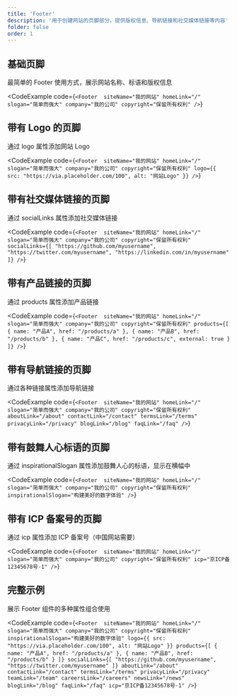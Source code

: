 ```yaml
---
title: 'Footer'
description: '用于创建网站的页脚部分，提供版权信息、导航链接和社交媒体链接等内容'
folder: false
order: 1
---
```



## 基础页脚

最简单的 Footer 使用方式，展示网站名称、标语和版权信息

<CodeExample
  code={`<Footer 
  siteName="我的网站"
  homeLink="/"
  slogan="简单而强大"
  company="我的公司"
  copyright="保留所有权利"
/>`}
>
  <Footer 
    siteName="我的网站"
    homeLink="/"
    slogan="简单而强大"
    company="我的公司"
    copyright="保留所有权利"
  />
</CodeExample>

## 带有 Logo 的页脚

通过 logo 属性添加网站 Logo

<CodeExample
  code={`<Footer 
  siteName="我的网站"
  homeLink="/"
  slogan="简单而强大"
  company="我的公司"
  copyright="保留所有权利"
  logo={{ src: "https://via.placeholder.com/100", alt: "网站Logo" }}
/>`}
>
  <Footer 
    siteName="我的网站"
    homeLink="/"
    slogan="简单而强大"
    company="我的公司"
    copyright="保留所有权利"
    logo={{ src: "https://via.placeholder.com/100", alt: "网站Logo" }}
  />
</CodeExample>

## 带有社交媒体链接的页脚

通过 socialLinks 属性添加社交媒体链接

<CodeExample
  code={`<Footer 
  siteName="我的网站"
  homeLink="/"
  slogan="简单而强大"
  company="我的公司"
  copyright="保留所有权利"
  socialLinks={[
    "https://github.com/myusername",
    "https://twitter.com/myusername",
    "https://linkedin.com/in/myusername"
  ]}
/>`}
>
  <Footer 
    siteName="我的网站"
    homeLink="/"
    slogan="简单而强大"
    company="我的公司"
    copyright="保留所有权利"
    socialLinks={[
      "https://github.com/myusername",
      "https://twitter.com/myusername",
      "https://linkedin.com/in/myusername"
    ]}
  />
</CodeExample>

## 带有产品链接的页脚

通过 products 属性添加产品链接

<CodeExample
  code={`<Footer 
  siteName="我的网站"
  homeLink="/"
  slogan="简单而强大"
  company="我的公司"
  copyright="保留所有权利"
  products={[
    { name: "产品A", href: "/products/a" },
    { name: "产品B", href: "/products/b" },
    { name: "产品C", href: "/products/c", external: true }
  ]}
/>`}
>
  <Footer 
    siteName="我的网站"
    homeLink="/"
    slogan="简单而强大"
    company="我的公司"
    copyright="保留所有权利"
    products={[
      { name: "产品A", href: "/products/a" },
      { name: "产品B", href: "/products/b" },
      { name: "产品C", href: "/products/c", external: true }
    ]}
  />
</CodeExample>

## 带有导航链接的页脚

通过各种链接属性添加导航链接

<CodeExample
  code={`<Footer 
  siteName="我的网站"
  homeLink="/"
  slogan="简单而强大"
  company="我的公司"
  copyright="保留所有权利"
  aboutLink="/about"
  contactLink="/contact"
  termsLink="/terms"
  privacyLink="/privacy"
  blogLink="/blog"
  faqLink="/faq"
/>`}
>
  <Footer 
    siteName="我的网站"
    homeLink="/"
    slogan="简单而强大"
    company="我的公司"
    copyright="保留所有权利"
    aboutLink="/about"
    contactLink="/contact"
    termsLink="/terms"
    privacyLink="/privacy"
    blogLink="/blog"
    faqLink="/faq"
  />
</CodeExample>

## 带有鼓舞人心标语的页脚

通过 inspirationalSlogan 属性添加鼓舞人心的标语，显示在横幅中

<CodeExample
  code={`<Footer 
  siteName="我的网站"
  homeLink="/"
  slogan="简单而强大"
  company="我的公司"
  copyright="保留所有权利"
  inspirationalSlogan="构建美好的数字体验"
/>`}
>
  <Footer 
    siteName="我的网站"
    homeLink="/"
    slogan="简单而强大"
    company="我的公司"
    copyright="保留所有权利"
    inspirationalSlogan="构建美好的数字体验"
  />
</CodeExample>

## 带有 ICP 备案号的页脚

通过 icp 属性添加 ICP 备案号（中国网站需要）

<CodeExample
  code={`<Footer 
  siteName="我的网站"
  homeLink="/"
  slogan="简单而强大"
  company="我的公司"
  copyright="保留所有权利"
  icp="京ICP备12345678号-1"
/>`}
>
  <Footer 
    siteName="我的网站"
    homeLink="/"
    slogan="简单而强大"
    company="我的公司"
    copyright="保留所有权利"
    icp="京ICP备12345678号-1"
  />
</CodeExample>

## 完整示例

展示 Footer 组件的多种属性组合使用

<CodeExample
  code={`<Footer 
  siteName="我的网站"
  homeLink="/"
  slogan="简单而强大"
  company="我的公司"
  copyright="保留所有权利"
  inspirationalSlogan="构建美好的数字体验"
  logo={{ src: "https://via.placeholder.com/100", alt: "网站Logo" }}
  products={[
    { name: "产品A", href: "/products/a" },
    { name: "产品B", href: "/products/b" }
  ]}
  socialLinks={[
    "https://github.com/myusername",
    "https://twitter.com/myusername"
  ]}
  aboutLink="/about"
  contactLink="/contact"
  termsLink="/terms"
  privacyLink="/privacy"
  teamLink="/team"
  careersLink="/careers"
  newsLink="/news"
  blogLink="/blog"
  faqLink="/faq"
  icp="京ICP备12345678号-1"
/>`}
>
  <Footer 
    siteName="我的网站"
    homeLink="/"
    slogan="简单而强大"
    company="我的公司"
    copyright="保留所有权利"
    inspirationalSlogan="构建美好的数字体验"
    logo={{ src: "https://via.placeholder.com/100", alt: "网站Logo" }}
    products={[
      { name: "产品A", href: "/products/a" },
      { name: "产品B", href: "/products/b" }
    ]}
    socialLinks={[
      "https://github.com/myusername",
      "https://twitter.com/myusername"
    ]}
    aboutLink="/about"
    contactLink="/contact"
    termsLink="/terms"
    privacyLink="/privacy"
    teamLink="/team"
    careersLink="/careers"
    newsLink="/news"
    blogLink="/blog"
    faqLink="/faq"
    icp="京ICP备12345678号-1"
  />
</CodeExample>